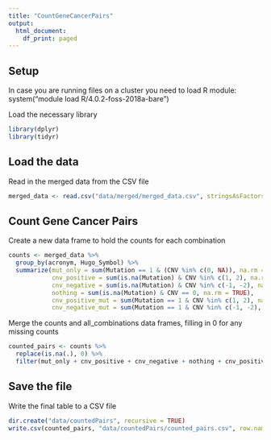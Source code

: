 ```yaml
---
title: "CountGeneCancerPairs"
output:
  html_document:
    df_print: paged
---
```



## Setup 

In case you are running files on a cluster you need to load R module:
system("module load R/4.0.2-foss-2018a-bare")

Load the necessary library

```r
library(dplyr)
library(tidyr)
```

## Load the data

Read in the merged data from the CSV file

```r
merged_data <- read.csv("data/merged/merged_data.csv", stringsAsFactors = FALSE)
```

## Count Gene Cancer Pairs

Create a new data frame to hold the counts for each combination

```r
counts <- merged_data %>%
  group_by(acronym, Hugo_Symbol) %>%
  summarize(mut_only = sum(Mutation == 1 & (CNV %in% c(0, NA)), na.rm = TRUE),
            cnv_positive = sum(is.na(Mutation) & CNV %in% c(1, 2), na.rm = TRUE),
            cnv_negative = sum(is.na(Mutation) & CNV %in% c(-1, -2), na.rm = TRUE),
            nothing = sum(is.na(Mutation) & CNV == 0, na.rm = TRUE),
            cnv_positive_mut = sum(Mutation == 1 & CNV %in% c(1, 2), na.rm = TRUE),
            cnv_negative_mut = sum(Mutation == 1 & CNV %in% c(-1, -2), na.rm = TRUE))
```

Merge the counts and all_combinations data frames, filling in 0 for any missing counts

```r
counted_pairs <- counts %>%
  replace(is.na(.), 0) %>%
  filter(mut_only + cnv_positive + cnv_negative + nothing + cnv_positive_mut + cnv_negative_mut >= 5)
```

## Save the file

Write the final table to a CSV file

```r
dir.create("data/countedPairs", recursive = TRUE)
write.csv(counted_pairs, "data/countedPairs/counted_pairs.csv", row.names = FALSE)
```
